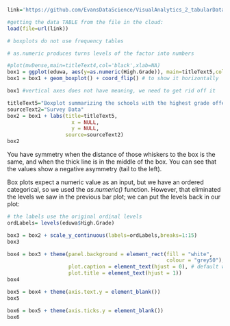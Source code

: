 

```r
link='https://github.com/EvansDataScience/VisualAnalytics_2_tabularData/raw/master/data/eduwa.rda'

#getting the data TABLE from the file in the cloud:
load(file=url(link))
```


```r
# boxplots do not use frequency tables

# as.numeric produces turns levels of the factor into numbers

#plot(mvDense,main=titleText4,col='black',xlab=NA)
box1 = ggplot(eduwa, aes(y=as.numeric(High.Grade)), main=titleText5,col='black',xlab=NA ) 
box1 = box1 + geom_boxplot() + coord_flip() # to show it horizontally

box1 #vertical axes does not have meaning, we need to get rid off it 
```
```r
titleText5="Boxplot summarizing the schools with the highest grade offered in WA"
sourceText2="Survey Data"
box2 = box1 + labs(title=titleText5,
                     x = NULL, 
                     y = NULL,
                   source=sourceText2)
box2
```

You have symmetry when the distance of those whiskers to the  box is the same, and when the thick line is in the middle of the box. You can see that the values show a negative asymmetry (tail to the left).

Box plots expect a numeric value as an input, but we have an ordered categorical, so we used the _as.numeric()_ function. However, that eliminated the levels we saw in the previous bar plot; we can put the levels back in our plot:

```r
# the labels use the original ordinal levels
ordLabels= levels(eduwa$High.Grade)

box3 = box2 + scale_y_continuous(labels=ordLabels,breaks=1:15)
box3
```
```r
box4 = box3 + theme(panel.background = element_rect(fill = "white",
                                                    colour = "grey50"),
                    plot.caption = element_text(hjust = 0), # default was 1
                    plot.title = element_text(hjust = 1))
box4
```
```r
box5 = box4 + theme(axis.text.y = element_blank())
box5
```
```r
box6 = box5 + theme(axis.ticks.y = element_blank())
box6
```

